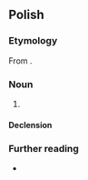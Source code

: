 {{also|herbatką}}
==Polish==

===Etymology===
From {{suffix|herbata|ka|t1=tea|t2=feminine diminutive suffix|lang=pl}}.

===Noun===
{{pl-noun|f}}

# {{diminutive of|herbata|lang=pl}}

====Declension====
{{pl-decl-noun-f}}

===Further reading===
* {{R:PWN}}